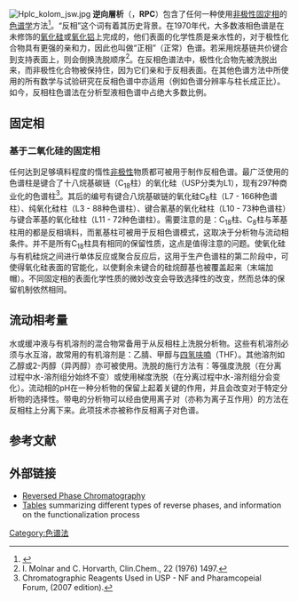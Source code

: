 [[File:Hplc_kolom_jsw.jpg|thumb]]
'''逆向層析'''（{{lang-en|Reversed-phase chromatography}}，'''RPC'''）包含了任何一种使用[[非极性|非极性]][[固定相_(化学)|固定相]]的[[色谱学|色谱学]]方法<ref>{{GoldBookRef|title=reversed-phase chromatography|file=R05376}}</ref>。“反相”这个词有着其历史背景。在1970年代，大多数液相色谱是在未修饰的[[氧化硅|氧化硅]]或[[氧化铝|氧化铝]]上完成的，他们表面的化学性质是亲水性的，对于极性化合物具有更强的亲和力，因此也叫做“正相”（正常）色谱。若采用烷基链共价键合到支持表面上，则会倒换洗脱顺序<ref>I. Molnar and C. Horvarth, Clin.Chem., 22 (1976) 1497.</ref>。在反相色谱法中，极性化合物先被洗脱出来，而非极性化合物被保持住，因为它们亲和于反相表面。在其他色谱方法中所使用的所有数学与试验研究在反相色谱中亦适用（例如色谱分辨率与柱长成正比）。如今，反相柱色谱法在分析型液相色谱中占绝大多数比例。

==固定相==
===基于二氧化硅的固定相===
任何达到足够填料程度的惰性[[非极性|非极性]]物质都可被用于制作反相色谱。最广泛使用的色谱柱是键合了十八烷基碳链（C<sub>18</sub>柱）的氧化硅（USP分类为L1），现有297种商业化的色谱柱<ref>Chromatographic Reagents Used in USP - NF and Pharamcopeial Forum, (2007 edition).</ref>。其后的编号有键合八烷基碳链的氧化硅C<sub>8</sub>柱（L7 - 166种色谱柱）、纯氧化硅柱（L3 - 88种色谱柱）、键合氰基的氧化硅柱（L10 - 73种色谱柱）与键合苯基的氧化硅柱（L11 - 72种色谱柱）。需要注意的是：C<sub>18</sub>柱、C<sub>8</sub>柱与苯基柱用的都是反相填料，而氰基柱可被用于反相色谱模式，这取决于分析物与流动相条件。并不是所有C<sub>18</sub>柱具有相同的保留性质，这点是值得注意的问题。使氧化硅与有机硅烷之间进行单体反应或聚合反应后，这用于生产色谱柱的第二阶段中，可使得氧化硅表面的官能化，以使剩余未键合的硅烷醇基也被覆盖起来（末端加帽）。不同固定相的表面化学性质的微妙改变会导致选择性的改变，然而总体的保留机制依然相同。

==流动相考量==
水或缓冲液与有机溶剂的混合物常备用于从反相柱上洗脱分析物。这些有机溶剂必须与水互溶，故常用的有机溶剂是：乙腈、甲醇与[[四氢呋喃|四氢呋喃]]（THF）。其他溶剂如乙醇或2-丙醇（异丙醇）亦可被使用。洗脱的施行方法有：等强度洗脱（在分离过程中水-溶剂组分始终不变）或使用梯度洗脱（在分离过程中水-溶剂组分会变化）。流动相的pH在一种分析物的保留上起着关键的作用，并且会改变对于特定分析物的选择性。带电的分析物可以经由使用离子对（亦称为离子互作用）的方法在反相柱上分离下来。此项技术亦被称作反相离子对色谱。

==参考文献==
{{Reflist}}

==外部链接==
* [http://www.proteinchemist.com/tutorial/rpc.html Reversed Phase Chromatography]{{Wayback|url=http://www.proteinchemist.com/tutorial/rpc.html |date=20100329225634 }}
* [http://www.materialharvest.com/welcome/silica_products/functional_and_reverse.html Tables]{{Wayback|url=http://www.materialharvest.com/welcome/silica_products/functional_and_reverse.html |date=20110714045240 }} summarizing different types of reverse phases, and information on the functionalization process

{{色谱法}}

[[Category:色谱法|Category:色谱法]]
